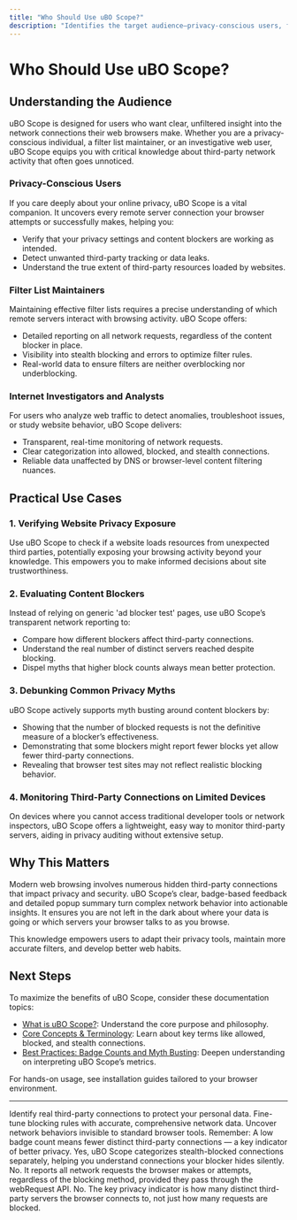 ```yaml
---
title: "Who Should Use uBO Scope?"
description: "Identifies the target audience—privacy-conscious users, filter list maintainers, and investigative web users. Outlines top practical use cases, such as verifying website privacy, evaluating content blockers, and debunking common adblocking myths."
---
```


# Who Should Use uBO Scope?

## Understanding the Audience

uBO Scope is designed for users who want clear, unfiltered insight into the network connections their web browsers make. Whether you are a privacy-conscious individual, a filter list maintainer, or an investigative web user, uBO Scope equips you with critical knowledge about third-party network activity that often goes unnoticed.

### Privacy-Conscious Users

If you care deeply about your online privacy, uBO Scope is a vital companion. It uncovers every remote server connection your browser attempts or successfully makes, helping you:

- Verify that your privacy settings and content blockers are working as intended.
- Detect unwanted third-party tracking or data leaks.
- Understand the true extent of third-party resources loaded by websites.

### Filter List Maintainers

Maintaining effective filter lists requires a precise understanding of which remote servers interact with browsing activity. uBO Scope offers:

- Detailed reporting on all network requests, regardless of the content blocker in place.
- Visibility into stealth blocking and errors to optimize filter rules.
- Real-world data to ensure filters are neither overblocking nor underblocking.

### Internet Investigators and Analysts

For users who analyze web traffic to detect anomalies, troubleshoot issues, or study website behavior, uBO Scope delivers:

- Transparent, real-time monitoring of network requests.
- Clear categorization into allowed, blocked, and stealth connections.
- Reliable data unaffected by DNS or browser-level content filtering nuances.

## Practical Use Cases

### 1. Verifying Website Privacy Exposure

Use uBO Scope to check if a website loads resources from unexpected third parties, potentially exposing your browsing activity beyond your knowledge. This empowers you to make informed decisions about site trustworthiness.

### 2. Evaluating Content Blockers

Instead of relying on generic 'ad blocker test' pages, use uBO Scope’s transparent network reporting to:

- Compare how different blockers affect third-party connections.
- Understand the real number of distinct servers reached despite blocking.
- Dispel myths that higher block counts always mean better protection.

### 3. Debunking Common Privacy Myths

uBO Scope actively supports myth busting around content blockers by:

- Showing that the number of blocked requests is not the definitive measure of a blocker’s effectiveness.
- Demonstrating that some blockers might report fewer blocks yet allow fewer third-party connections.
- Revealing that browser test sites may not reflect realistic blocking behavior.

### 4. Monitoring Third-Party Connections on Limited Devices

On devices where you cannot access traditional developer tools or network inspectors, uBO Scope offers a lightweight, easy way to monitor third-party servers, aiding in privacy auditing without extensive setup.

## Why This Matters

Modern web browsing involves numerous hidden third-party connections that impact privacy and security. uBO Scope’s clear, badge-based feedback and detailed popup summary turn complex network behavior into actionable insights. It ensures you are not left in the dark about where your data is going or which servers your browser talks to as you browse.

This knowledge empowers users to adapt their privacy tools, maintain more accurate filters, and develop better web habits.

## Next Steps

To maximize the benefits of uBO Scope, consider these documentation topics:

- [What is uBO Scope?](/overview/product-intro-and-basics/what-is-ubo-scope): Understand the core purpose and philosophy.
- [Core Concepts & Terminology](/overview/product-intro-and-basics/core-concepts-and-terminology): Learn about key terms like allowed, blocked, and stealth connections.
- [Best Practices: Badge Counts and Myth Busting](/guides/group-interpreting-results/page-badge-count-practices): Deepen understanding on interpreting uBO Scope’s metrics.

For hands-on usage, see installation guides tailored to your browser environment.

---

<CardGroup cols={3}>
<Card title="Privacy-Conscious Users">
Identify real third-party connections to protect your personal data.
</Card>
<Card title="Filter List Maintainers">
Fine-tune blocking rules with accurate, comprehensive network data.
</Card>
<Card title="Investigators & Analysts">
Uncover network behaviors invisible to standard browser tools.
</Card>
</CardGroup>

<Tip>
Remember: A low badge count means fewer distinct third-party connections — a key indicator of better privacy.
</Tip>

<Accordion title="Common Questions">

<Accordion title="Can uBO Scope tell me which connections are blocked stealthily?">
Yes, uBO Scope categorizes stealth-blocked connections separately, helping you understand connections your blocker hides silently.
</Accordion>

<Accordion title="Is uBO Scope affected by my content blocker’s method?">
No. It reports all network requests the browser makes or attempts, regardless of the blocking method, provided they pass through the webRequest API.
</Accordion>

<Accordion title="Does a higher blocked count mean better blocking?">
No. The key privacy indicator is how many distinct third-party servers the browser connects to, not just how many requests are blocked.
</Accordion>

</Accordion>